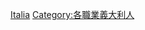 {{Commonscat|Astronauts from Italy}}

[[Category:各國宇航員|Italia]]
[[Category:各職業義大利人|Category:各職業義大利人]]